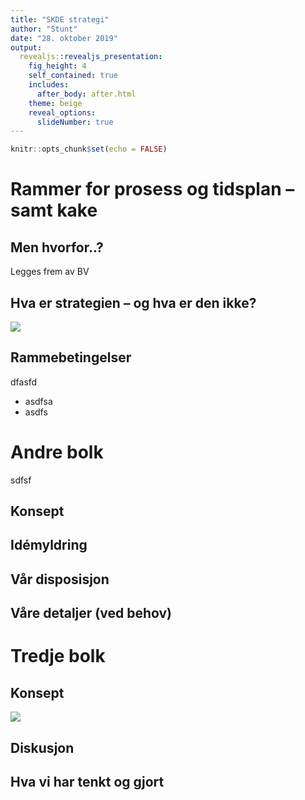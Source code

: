 ```yaml
---
title: "SKDE strategi"
author: "Stunt"
date: "28. oktober 2019"
output:
  revealjs::revealjs_presentation:
    fig_height: 4
    self_contained: true
    includes:
      after_body: after.html
    theme: beige
    reveal_options:
      slideNumber: true
---
```


```r
knitr::opts_chunk$set(echo = FALSE)
```

# Rammer for prosess og tidsplan -- samt kake

## Men hvorfor..?
Legges frem av BV

## Hva er strategien -- og hva er den ikke?

![](./figs/toc.jpg)



## Rammebetingelser 
dfasfd

- asdfsa
- asdfs

# Andre bolk
sdfsf

## Konsept 

## Idémyldring 

## Vår disposisjon 

## Våre detaljer (ved behov) 


# Tredje bolk 

## Konsept
![](./figs/giphy.gif)

## Diskusjon 

## Hva vi har tenkt og gjort 
